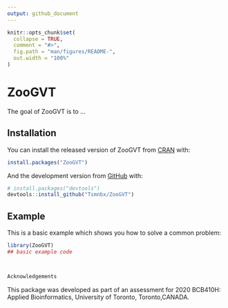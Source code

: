 ```yaml
---
output: github_document
---
```


<!-- README.md is generated from README.Rmd. Please edit that file -->

```r
knitr::opts_chunk$set(
  collapse = TRUE,
  comment = "#>",
  fig.path = "man/figures/README-",
  out.width = "100%"
)
```

# ZooGVT

<!-- badges: start -->
<!-- badges: end -->

The goal of ZooGVT is to ...

## Installation

You can install the released version of ZooGVT from [CRAN](https://CRAN.R-project.org) with:

``` r
install.packages("ZooGVT")
```

And the development version from [GitHub](https://github.com/) with:

``` r
# install.packages("devtools")
devtools::install_github("Tsmnbx/ZooGVT")
```
## Example

This is a basic example which shows you how to solve a common problem:

```r
library(ZooGVT)
## basic example code
```


```r

```



```r

```

``` r
Acknowledgements
```

This package was developed as part of an assessment for 2020 BCB410H: Applied Bioinformatics, University of Toronto, Toronto,CANADA.
